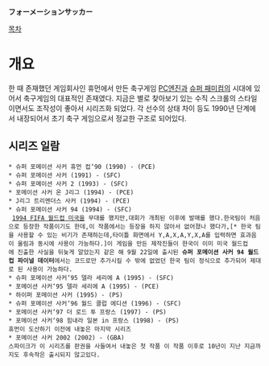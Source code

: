 '''フォーメーションサッカー'''

[[목차]]


= 개요 =
한 때 존재했던 게임회사인 휴먼에서 만든 축구게임
[[PC엔진]]과 [[슈퍼 패미컴]]의 시대에 있어서 축구게임의 대표적인 존재였다.
지금은 별로 찾아보기 있는 수직 스크롤의 스타일이면서도 조작성이 좋아서 시리즈화 되었다.
각 선수의 상태 차이 등도 1990년 단계에서 내장되어서 초기 축구 게임으로서 정교한 구조로 되어있다.

== 시리즈 일람 ==
 * 슈퍼 포메이션 사커 휴먼 컵‘90 (1990) - (PCE)
 * 슈퍼 포메이션 사커 (1991) - (SFC)
 * 슈퍼 포메이션 사커 2 (1993) - (SFC)
 * 포메이션 사커 온 J리그 (1994) - (PCE)
 * J리그 트리멘더스 사커 (1994) - (PCE)
 * 슈퍼 포메이션 사커 94 (1994) - (SFC)
  [[1994 FIFA 월드컵 미국]]을 무대를 했지만,대회가 개최된 이후에 발매를 했다.한국팀이 처음으로 등장한 작품이기도 한데,이 작품에서는 등장을 하지 않아서 없어졌나 했다가,[* 한국 팀을 사용할 수 있는 비기가 존재하는데,타이틀 화면에서 Y,A,X,A,Y,X,A를 입력하면 효과음이 울림과 동시에 사용이 가능하다.]이 게임을 만든 제작진들이 한국이 이미 미국 월드컵에 진출한 사실을 뒤늦게 알았는지 같은 해 9월 22일에 출시된 '''슈퍼 포메이션 사커 94 월드컵 파이널 데이터'''에서는 코드로만 추가시킬 수 밖에 없었던 한국 팀이 정식으로 추가되어 제대로 된 사용이 가능하다.
 * 슈퍼 포메이션 사커‘95 델라 세리에 A (1995) - (SFC)
 * 포메이션 사커‘95 델라 세리에 A (1995) - (PCE)
 * 하이퍼 포메이션 사커 (1995) - (PS)
 * 슈퍼 포메이션 사커‘96 월드 클럽 에디션 (1996) - (SFC)
 * 포메이션 사커‘97 더 로드 투 프랑스 (1997) - (PS)
 * 포메이션 사커‘98 힘내라 일본 in 프랑스 (1998) - (PS)
 휴먼이 도산하기 이전에 내놓은 마지막 시리즈
 * 포메이션 사커 2002 (2002) - (GBA)
 스파이크가 이 시리즈를 판권을 사들여서 내놓은 첫 작품 이 작품 이후로 10년이 지난 지금까지도 후속작은 출시되지 않고있다.
